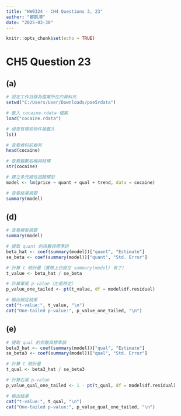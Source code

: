 ```yaml
---
title: "HW0324 - CH4 Questions 3, 23"
author: "鄭凱鴻"
date: "2025-03-30"
---
```


```r
knitr::opts_chunk$set(echo = TRUE)
```

# **CH5 Question 23**

## **(a) **

```r
# 設定工作目錄為檔案所在的資料夾
setwd("C:/Users/User/Downloads/poe5rdata")

# 載入 cocaine.rdata 檔案
load("cocaine.rdata")

# 檢查有哪些物件被載入
ls()

# 查看資料前幾列
head(cocaine)

# 查看變數名稱與結構
str(cocaine)

# 建立多元線性迴歸模型
model <- lm(price ~ quant + qual + trend, data = cocaine)

# 查看結果摘要
summary(model)
```

## **(d) **

```r
# 查看模型摘要
summary(model)

# 提取 quant 的係數與標準誤
beta_hat <- coef(summary(model))["quant", "Estimate"]
se_beta <- coef(summary(model))["quant", "Std. Error"]

# 計算 t 統計量（實際上已經在 summary(model) 有了）
t_value <- beta_hat / se_beta

# 計算單尾 p-value（左尾檢定）
p_value_one_tailed <- pt(t_value, df = model$df.residual)

# 輸出檢定結果
cat("t-value:", t_value, "\n")
cat("One-tailed p-value:", p_value_one_tailed, "\n")
```

## **(e) **

```r
# 提取 qual 的係數與標準誤
beta3_hat <- coef(summary(model))["qual", "Estimate"]
se_beta3 <- coef(summary(model))["qual", "Std. Error"]

# 計算 t 統計量
t_qual <- beta3_hat / se_beta3

# 計算右尾 p-value
p_value_qual_one_tailed <- 1 - pt(t_qual, df = model$df.residual)

# 輸出結果
cat("t-value:", t_qual, "\n")
cat("One-tailed p-value:", p_value_qual_one_tailed, "\n")
```
